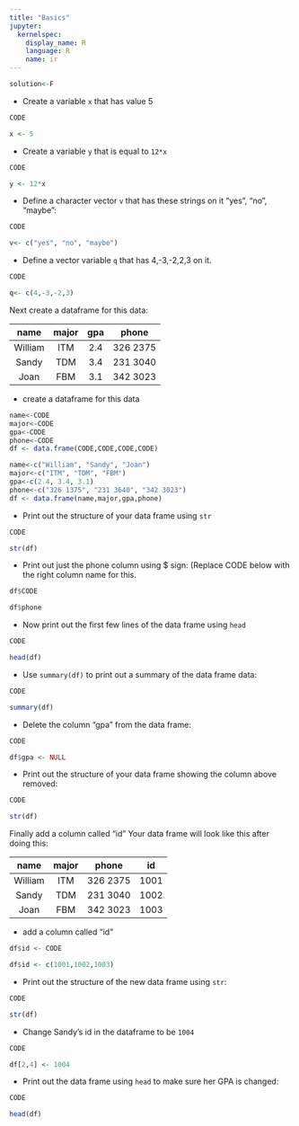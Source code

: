 ```yaml
---
title: "Basics"
jupyter:
  kernelspec:
    display_name: R
    language: R
    name: ir
---
```


```r
solution<-F
```

- Create a variable `x` that has value 5 
```r
CODE
```
```r
x <- 5 
```

- Create a variable `y` that is equal to `12*x`
```r
CODE
```
```r
y <- 12*x 
```

- Define a character vector `v` that has these strings on it "yes", "no", "maybe":
```r
CODE
```
```r
v<- c("yes", "no", "maybe")
```

- Define a vector variable `q` that has 4,-3,-2,2,3 on it. 
```r
CODE
```
```r
q<- c(4,-3,-2,3) 
```

Next create a dataframe for this data:

|  name  |  major | gpa |  phone    |
|:------:|:----:|:---:|:------------:|
| William |  ITM | 2.4 | 326 2375 |
| Sandy |  TDM | 3.4 | 231 3040 |
| Joan |  FBM | 3.1 | 342 3023 |

 - create a dataframe for this data
```r
name<-CODE
major<-CODE
gpa<-CODE
phone<-CODE
df <- data.frame(CODE,CODE,CODE,CODE) 
```
```r
name<-c("William", "Sandy", "Joan")
major<-c("ITM", "TDM", "FBM")
gpa<-c(2.4, 3.4, 3.1) 
phone<-c("326 1375", "231 3640", "342 3023")
df <- data.frame(name,major,gpa,phone) 
```

- Print out the structure of your data frame using `str`
```r
CODE
```
```r
str(df)
```

- Print out just the phone column using $ sign: (Replace CODE below with the right column name for this. 
```r
df$CODE
```
```r
df$phone
```

- Now print out the first few lines of the data frame using `head`
```r
CODE
```
```r
head(df)
```

- Use `summary(df)` to print out a summary of the data frame data:
```r
CODE
```
```r
summary(df)
```

- Delete the column "gpa" from the data frame:
```r
CODE
```
```r
df$gpa <- NULL
```

- Print out the structure of your data frame showing the column above removed: 

```r
CODE
```
```r
str(df)
```

Finally add a column called "id" 
Your data frame will look like this after doing this:  

|  name  |  major | phone    | id
|:------:|:----:|:---:|:------------:|
| William |  ITM | 326 2375 | 1001 |
| Sandy |  TDM | 231 3040 | 1002 | 
| Joan |  FBM | 342 3023 | 1003 |

- add a column called "id" 
```r
df$id <- CODE 
```
```r
df$id <- c(1001,1002,1003)
```

- Print out the structure of the new data frame using `str`:
```r
CODE
```
```r
str(df)
```

- Change Sandy's id in the dataframe to be `1004`
```r
CODE 
```
```r
df[2,4] <- 1004 
```

- Print out the data frame using `head` to make sure her GPA is changed:
```r
CODE
```
```r
head(df)
```
